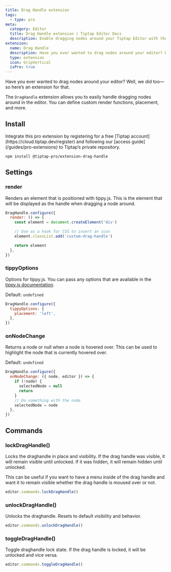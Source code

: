 ```yaml
---
title: Drag Handle extension
tags:
  - type: pro
meta:
  category: Editor
  title: Drag Handle extension | Tiptap Editor Docs
  description: Enable dragging nodes around your Tiptap Editor with the Drag Handle Extension. Learn how to set it up here in the Docs!
extension:
  name: Drag Handle
  description: Have you ever wanted to drag nodes around your editor? Well, we did too.
  type: extension
  icon: GripVertical
  isPro: true
---
```



Have you ever wanted to drag nodes around your editor? Well, we did too—so here’s an extension for that.

The `DragHandle` extension allows you to easily handle dragging nodes around in the editor. You can define custom render functions, placement, and more.

<CodeDemo isPro path="/Extensions/DragHandle" />

## Install

<Callout title="Set up access to Tiptap's private repository" variant="info">
  Integrate this pro extension by registering for a free [Tiptap
  account](https://cloud.tiptap.dev/register) and following our [access
  guide](/guides/pro-extensions) to Tiptap’s private repository.
</Callout>

```bash
npm install @tiptap-pro/extension-drag-handle
```

## Settings

### render

Renders an element that is positioned with tippy.js. This is the element that will be displayed as the handle when dragging a node around.

```js
DragHandle.configure({
  render: () => {
    const element = document.createElement('div')

    // Use as a hook for CSS to insert an icon
    element.classList.add('custom-drag-handle')

    return element
  },
})
```

### tippyOptions

Options for tippy.js. You can pass any options that are available in the [tippy.js documentation](https://atomiks.github.io/tippyjs/v6/all-props/).

Default: `undefined`

```js
DragHandle.configure({
  tippyOptions: {
    placement: 'left',
  },
})
```

### onNodeChange

Returns a node or null when a node is hovered over. This can be used to highlight the node that is currently hovered over.

Default: `undefined`

```js
DragHandle.configure({
  onNodeChange: ({ node, editor }) => {
    if (!node) {
      selectedNode = null
      return
    }
    // Do something with the node
    selectedNode = node
  },
})
```

## Commands

### lockDragHandle()

Locks the draghandle in place and visibility. If the drag handle was visible, it will remain visible until unlocked. If it was hidden, it will remain hidden until unlocked.

This can be useful if you want to have a menu inside of the drag handle and want it to remain visible whether the drag handle is moused over or not.

```js
editor.commands.lockDragHandle()
```

### unlockDragHandle()

Unlocks the draghandle. Resets to default visibility and behavior.

```js
editor.commands.unlockDragHandle()
```

### toggleDragHandle()

Toggle draghandle lock state. If the drag handle is locked, it will be unlocked and vice versa.

```js
editor.commands.toggleDragHandle()
```
